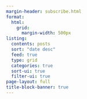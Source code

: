 ```yaml
---
margin-header: subscribe.html
format:
  html:
    grid:
      margin-width: 500px
listing:
  contents: posts
  sort: "date desc"
  feed: true
  type: grid
  categories: true
  sort-ui: true
  filter-ui: true
page-layout: full
title-block-banner: true
---
```

